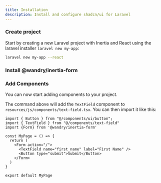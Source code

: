 ```yaml
---
title: Installation
description: Install and configure shadcn/ui for Laravel
---
```


<Steps>

### Create project

Start by creating a new Laravel project with Inertia and React using the laravel installer `laravel new my-app`:

```bash
laravel new my-app --react
```

### Install @wandry/inertia-form

<CodeBlockCommand
  __pnpm__="pnpm add @wandry/inertia-form"
  __npm__="npm install @wandry/inertia-form"
  __bun__="bun install @wandry/inertia-form"
  __yarn__="yarn add @wandry/inertia-form"
/>

### Add Components

You can now start adding components to your project.

<CodeBlockCommand
  __pnpm__="pnpm dlx shadcn@latest add https://wandry-ui.com/r/text-field.json"
  __npm__="npx shadcn@latest add https://wandry-ui.com/r/text-field.json"
  __bun__="bunx --bun shadcn@latest add https://wandry-ui.com/r/text-field.json"
  __yarn__="yarn dlx shadcn@latest add https://wandry-ui.com/r/text-field.json"
/>

The command above will add the `TextField` component to `resources/js/components/text-field.tsx`. You can then import it like this:

```tsx title="resources/js/pages/index.tsx" {2,3,7,8,9} showLineNumbers
import { Button } from "@/components/ui/button";
import { TextField } from "@/components/text-field"
import {Form} from '@wandry/inertia-form'

const MyPage = () => {
  return (
    <Form action="/">
      <TextField name="first_name" label="First Name" />
      <Button type="submit">Submit</Button>
    </Form>
  )
}

export default MyPage
```

</Steps>